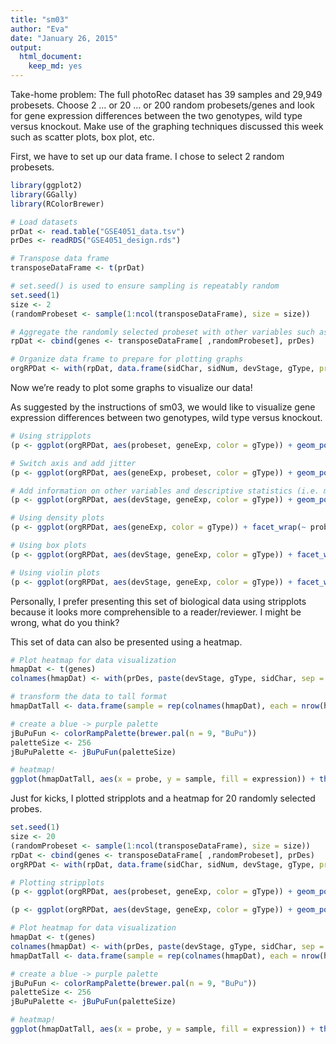 ```yaml
---
title: "sm03"
author: "Eva"
date: "January 26, 2015"
output:
  html_document:
    keep_md: yes
---
```


Take-home problem: The full photoRec dataset has 39 samples and 29,949 probesets. Choose 2 … or 20 … or 200 random probesets/genes and look for gene expression differences between the two genotypes, wild type versus knockout. Make use of the graphing techniques discussed this week such as scatter plots, box plot, etc.

First, we have to set up our data frame. I chose to select 2 random probesets. 

```r
library(ggplot2)
library(GGally)
library(RColorBrewer)

# Load datasets
prDat <- read.table("GSE4051_data.tsv")
prDes <- readRDS("GSE4051_design.rds")

# Transpose data frame
transposeDataFrame <- t(prDat)

# set.seed() is used to ensure sampling is repeatably random
set.seed(1)
size <- 2
(randomProbeset <- sample(1:ncol(transposeDataFrame), size = size))

# Aggregate the randomly selected probeset with other variables such as devStage and gType.
rpDat <- cbind(genes <- transposeDataFrame[ ,randomProbeset], prDes)

# Organize data frame to prepare for plotting graphs
orgRPDat <- with(rpDat, data.frame(sidChar, sidNum, devStage, gType, probeset = factor(rep(c(colnames(rpDat[1:size])), each = nrow(rpDat))), geneExp = c(genes)))
```

Now we're ready to plot some graphs to visualize our data!

As suggested by the instructions of sm03, we would like to visualize gene expression differences between two genotypes, wild type versus knockout. 

```r
# Using stripplots
(p <- ggplot(orgRPDat, aes(probeset, geneExp, color = gType)) + geom_point())

# Switch axis and add jitter
(p <- ggplot(orgRPDat, aes(geneExp, probeset, color = gType)) + geom_point(position = position_jitter(height = 0.1)))

# Add information on other variables and descriptive statistics (i.e. mean)
(p <- ggplot(orgRPDat, aes(devStage, geneExp, color = gType)) + geom_point() + facet_wrap(~ probeset) + stat_summary(fun.y = mean, geom = "point", shape = 4, size = 4))

# Using density plots
(p <- ggplot(orgRPDat, aes(geneExp, color = gType)) + facet_wrap(~ probeset) + stat_density(geom = "line", position = "identity") + geom_point(aes(y = 0.05), position = position_jitter(height = 0.005)))

# Using box plots
(p <- ggplot(orgRPDat, aes(devStage, geneExp, color = gType)) + facet_wrap(~ probeset) + geom_boxplot())

# Using violin plots
(p <- ggplot(orgRPDat, aes(devStage, geneExp, color = gType)) + facet_wrap(~ probeset) + geom_violin())
```

Personally, I prefer presenting this set of biological data using stripplots because it looks more comprehensible to a reader/reviewer. I might be wrong, what do you think?

This set of data can also be presented using a heatmap. 

```r
# Plot heatmap for data visualization
hmapDat <- t(genes)
colnames(hmapDat) <- with(prDes, paste(devStage, gType, sidChar, sep = "_"))

# transform the data to tall format
hmapDatTall <- data.frame(sample = rep(colnames(hmapDat), each = nrow(hmapDat)), probe = rownames(hmapDat), expression = c(hmapDat))

# create a blue -> purple palette
jBuPuFun <- colorRampPalette(brewer.pal(n = 9, "BuPu"))
paletteSize <- 256
jBuPuPalette <- jBuPuFun(paletteSize)

# heatmap!
ggplot(hmapDatTall, aes(x = probe, y = sample, fill = expression)) + theme(axis.text.x = element_text(angle = 90, hjust = 1, vjust = 0.5)) + geom_tile() + scale_fill_gradient2(low = jBuPuPalette[1], mid = jBuPuPalette[paletteSize/2], high = jBuPuPalette[paletteSize], midpoint = (max(hmapDatTall$expression) + min(hmapDatTall$expression)) / 2, name = "Expression")

```

Just for kicks, I plotted stripplots and a heatmap for 20 randomly selected probes. 

```r
set.seed(1)
size <- 20
(randomProbeset <- sample(1:ncol(transposeDataFrame), size = size))
rpDat <- cbind(genes <- transposeDataFrame[ ,randomProbeset], prDes)
orgRPDat <- with(rpDat, data.frame(sidChar, sidNum, devStage, gType, probeset = factor(rep(c(colnames(rpDat[1:size])), each = nrow(rpDat))), geneExp = c(genes)))

# Plotting stripplots
(p <- ggplot(orgRPDat, aes(probeset, geneExp, color = gType)) + geom_point() + theme(axis.text.x = element_text(angle = 90, hjust = 1, vjust = 0.5)))

(p <- ggplot(orgRPDat, aes(devStage, geneExp, color = gType)) + geom_point() + theme(axis.text.x = element_text(angle = 90, hjust = 1, vjust = 0.5)) + facet_wrap(~ probeset) + stat_summary(fun.y = mean, geom = "point", shape = 4, size = 4))

# Plot heatmap for data visualization
hmapDat <- t(genes)
colnames(hmapDat) <- with(prDes, paste(devStage, gType, sidChar, sep = "_"))
hmapDatTall <- data.frame(sample = rep(colnames(hmapDat), each = nrow(hmapDat)), probe = rownames(hmapDat), expression = c(hmapDat))

# create a blue -> purple palette
jBuPuFun <- colorRampPalette(brewer.pal(n = 9, "BuPu"))
paletteSize <- 256
jBuPuPalette <- jBuPuFun(paletteSize)

# heatmap!
ggplot(hmapDatTall, aes(x = probe, y = sample, fill = expression)) + theme(axis.text.x = element_text(angle = 90, hjust = 1, vjust = 0.5)) + geom_tile() + scale_fill_gradient2(low = jBuPuPalette[1], mid = jBuPuPalette[paletteSize/2], high = jBuPuPalette[paletteSize], midpoint = (max(hmapDatTall$expression) + min(hmapDatTall$expression)) / 2, name = "Expression")

```

